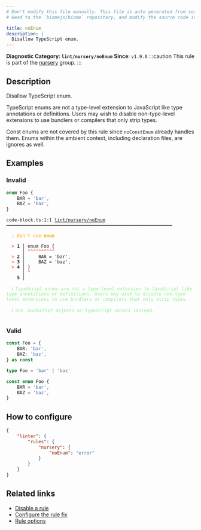 ```yaml
---
# Don't modify this file manually. This file is auto generated from source, and you will lose your changes next time the website is built.
# Head to the `biomejs/biome` repository, and modify the source code in there.

title: noEnum
description: |
  Disallow TypeScript enum.
---
```


**Diagnostic Category: `lint/nursery/noEnum`**
<Tabs>
<TabItem label="TypeScript and TSX" icon="seti:typescript">
**Since**: `v1.9.0`
:::caution
This rule is part of the [nursery](/linter/rules/#nursery) group.
:::

## Description
Disallow TypeScript enum.

TypeScript enums are not a type-level extension to JavaScript like type annotations or definitions.
Users may wish to disable non-type-level extensions to use bundlers or compilers that only strip types.

Const enums are not covered by this rule since `noConstEnum` already handles them.
Enums within the ambient context, including declaration files, are ignores as well.

## Examples

### Invalid

```ts
enum Foo {
    BAR = 'bar',
    BAZ = 'baz',
}
```

<pre class="language-text"><code class="language-text">code-block.ts:1:1 <a href="https://biomejs.dev/linter/rules/no-enum">lint/nursery/noEnum</a> ━━━━━━━━━━━━━━━━━━━━━━━━━━━━━━━━━━━━━━━━━━━━━━━━━━━━━━━━━━━━━━<br /><br />  <strong><span style="color: Orange;">⚠</span></strong> <span style="color: Orange;">Don't use </span><span style="color: Orange;"><strong>enum</strong></span><br />  <br />  <strong><span style="color: Tomato;">&gt;</span></strong> <strong>1 │ </strong>enum Foo &#123;<br />   <strong>   │ </strong><strong><span style="color: Tomato;">^</span></strong><strong><span style="color: Tomato;">^</span></strong><strong><span style="color: Tomato;">^</span></strong><strong><span style="color: Tomato;">^</span></strong><strong><span style="color: Tomato;">^</span></strong><strong><span style="color: Tomato;">^</span></strong><strong><span style="color: Tomato;">^</span></strong><strong><span style="color: Tomato;">^</span></strong><strong><span style="color: Tomato;">^</span></strong><strong><span style="color: Tomato;">^</span></strong><br />  <strong><span style="color: Tomato;">&gt;</span></strong> <strong>2 │ </strong>    BAR = 'bar',<br />  <strong><span style="color: Tomato;">&gt;</span></strong> <strong>3 │ </strong>    BAZ = 'baz',<br />  <strong><span style="color: Tomato;">&gt;</span></strong> <strong>4 │ </strong>&#125;<br />   <strong>   │ </strong><strong><span style="color: Tomato;">^</span></strong><br />    <strong>5 │ </strong><br />  <br />  <strong><span style="color: lightgreen;">ℹ</span></strong> <span style="color: lightgreen;">TypeScript enums are not a type-level extension to JavaScript like type annotations or definitions. Users may wish to disable non-type-level extensions to use bundlers or compilers that only strip types.</span><br />  <br />  <strong><span style="color: lightgreen;">ℹ</span></strong> <span style="color: lightgreen;">Use JavaScript objects or TypeScript unions instead.</span><br />  <br /></code></pre>

### Valid

```ts
const Foo = {
    BAR: 'bar',
    BAZ: 'baz',
} as const
```

```ts
type Foo = 'bar' | 'baz'
```

```ts
const enum Foo {
    BAR = 'bar',
    BAZ = 'baz',
}
```

## How to configure
```json title="biome.json"
{
	"linter": {
		"rules": {
			"nursery": {
				"noEnum": "error"
			}
		}
	}
}

```
## Related links

- [Disable a rule](/linter/#disable-a-rule)
- [Configure the rule fix](/linter#configure-the-rule-fix)
- [Rule options](/linter/#rule-options)

</TabItem>
</Tabs>

